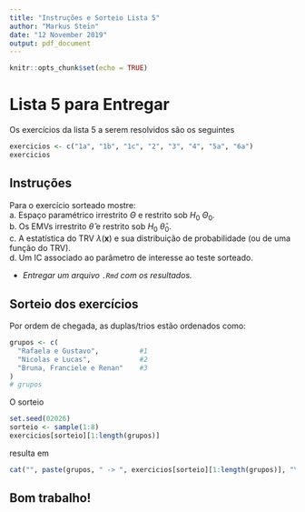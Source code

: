 ---
title: "Instruções e Sorteio Lista 5"
author: "Markus Stein"
date: "12 November 2019"
output: pdf_document
---

```{r setup, include=FALSE}
knitr::opts_chunk$set(echo = TRUE)
```

# Lista 5 para Entregar

Os exercícios da lista 5 a serem resolvidos são os seguintes  
```{r}
exercicios <- c("1a", "1b", "1c", "2", "3", "4", "5a", "6a")
exercicios
```


## Instruções
Para o exercício sorteado mostre:  
a. Espaço paramétrico irrestrito $\Theta$ e restrito sob $H_0$ $\Theta_0$.  
b. Os EMVs irrestrito $\widehat \theta$ e restrito sob $H_0$ $\widehat \theta_0$.  
c. A estatística do TRV $\lambda(\boldsymbol{x})$ e sua distribuição de probabilidade (ou de uma função do TRV).  
d. Um IC associado ao parâmetro de interesse ao teste sorteado.
<!-- d. Calculo do valor p -->

* *Entregar um arquivo `.Rmd` com os resultados.*

 
## Sorteio dos exercícios
Por ordem de chegada, as duplas/trios estão ordenados como:  
````{r}
grupos <- c(
  "Rafaela e Gustavo",          #1 
  "Nicolas e Lucas",            #2
  "Bruna, Franciele e Renan"    #3
)
# grupos
````

O sorteio 

```{r, echo=FALSE}
set.seed(02026)
sorteio <- sample(1:8)
exercicios[sorteio][1:length(grupos)]
```

resulta em

```{r, echo=FALSE} 
cat("", paste(grupos, " -> ", exercicios[sorteio][1:length(grupos)], "\n"))
```



## Bom trabalho!